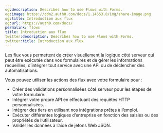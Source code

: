 ```yaml
---
og:description: Describes how to use Flows with Forms.
og:image: https://cdn2.auth0.com/docs/1.14553.0/img/share-image.png
og:title: Introduction aux flux
og:url: https://auth0.com/docs/
permalink: flows
title: Introduction aux flux
twitter:description: Describes how to use Flows with Forms.
twitter:title: Introduction aux flux
---
```


Les flux vous permettent de créer visuellement la logique côté serveur qui peut être exécutée dans vos formulaires et de gérer les informations recueillies, d’intégrer tout service avec une API ou de déclencher des automatisations.

Vous pouvez utiliser les actions des flux avec votre formulaire pour :

* Créer des validations personnalisées côté serveur pour les étapes de votre formulaire.
* Intégrer votre propre API en effectuant des requêtes HTTP personnalisées.
* Intégrer des tiers en utilisant nos intégrations prêtes à l’emploi.
* Exécuter différentes logiques d’entreprise en fonction des saisies ou des propriétés de l’utilisateur.
* Valider les données à l’aide de jetons Web JSON.